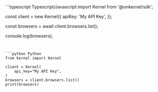<CodeGroup>
```typescript Typescript/Javascript
import Kernel from '@onkernel/sdk';

const client = new Kernel({
  apiKey: 'My API Key',
});

const browsers = await client.browsers.list();

console.log(browsers);
```


```python Python
from kernel import Kernel

client = Kernel(
    api_key="My API Key",
)
browsers = client.browsers.list()
print(browsers)
```
</CodeGroup>
